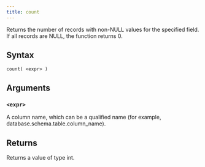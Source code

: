 ```yaml
---
title: count
---
```


Returns the number of records with non-NULL values for the specified field. If all records are NULL, the function returns 0.

## Syntax

```scopeql
count( <expr> )
```

## Arguments

### `<expr>`

A column name, which can be a qualified name (for example, database.schema.table.column_name).

## Returns

Returns a value of type int.
